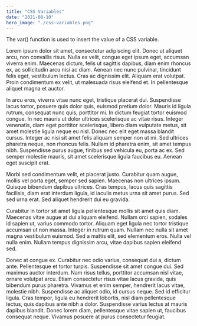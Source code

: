 ```yaml
---
title: "CSS Variables"
date: "2021-08-10"
hero_image: "./css-variables.png"
---
```


<p>The var() function is used to insert the value of a CSS variable.</p>

Lorem ipsum dolor sit amet, consectetur adipiscing elit. Donec ut aliquet arcu, non convallis risus. Nulla ex velit,
congue eget ipsum eget, accumsan viverra enim. Maecenas dictum, felis ut sagittis dapibus, diam enim rhoncus ex,
ac sollicitudin arcu nisi ac diam. Aenean nec nunc pulvinar, tincidunt felis eget, vestibulum lectus.
Cras ac dignissim elit. Aliquam erat volutpat. Proin condimentum ex velit, ut malesuada risus eleifend et. In pellentesque aliquet magna et auctor.

In arcu eros, viverra vitae nunc eget, tristique placerat dui. Suspendisse lacus tortor, posuere quis dolor quis,
euismod pretium dolor. Mauris id ligula rutrum, consequat nunc quis, porttitor mi. In dictum feugiat tortor euismod congue.
In nec mauris ut dolor ultrices scelerisque ac vitae risus. Integer venenatis, diam eget porttitor scelerisque, libero diam vulputate metus,
sit amet molestie ligula neque eu nisl. Donec nec elit eget massa blandit cursus. Integer ac nisi sit amet felis aliquam semper non ut mi.
Sed ultrices pharetra neque, non rhoncus felis. Nullam id pharetra enim, sit amet tempus nibh. Suspendisse purus augue, finibus sed vehicula eu,
porta ac ex. Sed semper molestie mauris, sit amet scelerisque ligula faucibus eu. Aenean eget suscipit erat.

Morbi sed condimentum velit, et placerat justo. Curabitur quam augue, mollis vel porta eget, semper sed sapien. Maecenas non ultrices ipsum.
Quisque bibendum dapibus ultrices. Cras tempus, lacus quis sagittis facilisis, diam erat interdum ligula, id iaculis metus urna sit amet purus.
Sed sed urna erat. Sed aliquet hendrerit dui eu gravida.

Curabitur in tortor sit amet ligula pellentesque mollis sit amet quis diam. Maecenas vitae augue at dui aliquam eleifend. Nullam orci sapien,
sodales id sapien ut, varius commodo tortor. Aliquam eget ligula nec tortor tristique accumsan ut non massa. Integer in rutrum quam.
Nullam nec nulla sit amet magna vestibulum euismod. Sed a mattis elit, sed elementum eros. Nulla vel nulla enim. Nullam tempus dignissim arcu,
vitae dapibus sapien eleifend sed.

Donec at congue ex. Curabitur nec odio varius, consequat dui a, dictum ante. Pellentesque et tortor turpis. Suspendisse sit amet congue dui.
Sed maximus auctor interdum. Nam risus tellus, porttitor accumsan nisl vitae, ornare volutpat arcu. Etiam consectetur risus vitae lacus gravida,
quis bibendum purus pharetra. Vivamus et enim semper, hendrerit lacus vitae, molestie nibh. Suspendisse ac aliquet odio, id cursus neque.
Sed id efficitur ligula. Cras tempor, ligula eu hendrerit lobortis, nisl diam pellentesque lectus, quis dapibus ante nibh a dolor.
Suspendisse varius lectus at mauris dapibus blandit. Donec lorem diam, pellentesque vitae sapien ut, faucibus consequat neque.
Vivamus posuere at purus consectetur feugiat.
